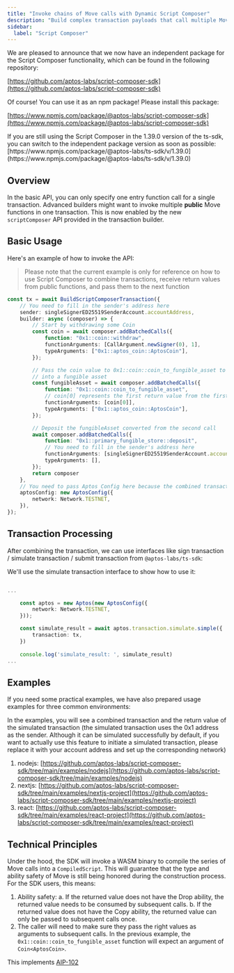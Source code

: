 ```yaml
---
title: "Invoke chains of Move calls with Dynamic Script Composer"
description: "Build complex transaction payloads that call multiple Move functions dynamically using the Script Composer SDK"
sidebar:
  label: "Script Composer"
---
```



<Aside type="tip">
  We are pleased to announce that we now have an independent package for the Script Composer functionality, which can be found in the following repository:

  [https://github.com/aptos-labs/script-composer-sdk](https://github.com/aptos-labs/script-composer-sdk)

  Of course! You can use it as an npm package! Please install this package:

  [https://www.npmjs.com/package/@aptos-labs/script-composer-sdk](https://www.npmjs.com/package/@aptos-labs/script-composer-sdk)
</Aside>

<Aside type="caution">
  If you are still using the Script Composer in the 1.39.0 version of the ts-sdk, you can switch to the independent package version as soon as possible:
  [https://www.npmjs.com/package/@aptos-labs/ts-sdk/v/1.39.0](https://www.npmjs.com/package/@aptos-labs/ts-sdk/v/1.39.0)
</Aside>

## Overview

In the basic API, you can only specify one entry function call for a single transaction. Advanced builders might want to invoke multiple **public** Move functions in one transaction. This is now enabled by the new `scriptComposer` API provided in the transaction builder.

## Basic Usage

Here's an example of how to invoke the API:

> Please note that the current example is only for reference on how to use Script Composer to combine transactions, receive return values from public functions, and pass them to the next function

```typescript filename="example.ts"
const tx = await BuildScriptComposerTransaction({
    // You need to fill in the sender's address here
    sender: singleSignerED25519SenderAccount.accountAddress,
    builder: async (composer) => {
        // Start by withdrawing some Coin
        const coin = await composer.addBatchedCalls({
            function: "0x1::coin::withdraw",
            functionArguments: [CallArgument.newSigner(0), 1],
            typeArguments: ["0x1::aptos_coin::AptosCoin"],
        });

        // Pass the coin value to 0x1::coin::coin_to_fungible_asset to convert the token
        // into a fungible asset
        const fungibleAsset = await composer.addBatchedCalls({
            function: "0x1::coin::coin_to_fungible_asset",
            // coin[0] represents the first return value from the first call you added
            functionArguments: [coin[0]],
            typeArguments: ["0x1::aptos_coin::AptosCoin"],
        });

        // Deposit the fungibleAsset converted from the second call
        await composer.addBatchedCalls({
            function: "0x1::primary_fungible_store::deposit",
            // You need to fill in the sender's address here
            functionArguments: [singleSignerED25519SenderAccount.accountAddress, fungibleAsset[0]],
            typeArguments: [],
        });
        return composer
    },
    // You need to pass Aptos Config here because the combined transaction needs to read on-chain state
    aptosConfig: new AptosConfig({
        network: Network.TESTNET,
    }),
});
```

## Transaction Processing

After combining the transaction, we can use interfaces like sign transaction / simulate transaction / submit transaction from `@aptos-labs/ts-sdk`:

We'll use the simulate transaction interface to show how to use it:

```typescript filename="example.ts"

...

    const aptos = new Aptos(new AptosConfig({
        network: Network.TESTNET,
    }));

    const simulate_result = await aptos.transaction.simulate.simple({
        transaction: tx,
    })
    
    console.log('simulate_result: ', simulate_result)
...

```

## Examples

If you need some practical examples, we have also prepared usage examples for three common environments:

In the examples, you will see a combined transaction and the return value of the simulated transaction (the simulated transaction uses the 0x1 address as the sender. Although it can be simulated successfully by default,
if you want to actually use this feature to initiate a simulated transaction, please replace it with your account address and set up the corresponding network)

1. nodejs: [https://github.com/aptos-labs/script-composer-sdk/tree/main/examples/nodejs](https://github.com/aptos-labs/script-composer-sdk/tree/main/examples/nodejs)
2. nextjs: [https://github.com/aptos-labs/script-composer-sdk/tree/main/examples/nextjs-project](https://github.com/aptos-labs/script-composer-sdk/tree/main/examples/nextjs-project)
3. react: [https://github.com/aptos-labs/script-composer-sdk/tree/main/examples/react-project](https://github.com/aptos-labs/script-composer-sdk/tree/main/examples/react-project)

## Technical Principles

Under the hood, the SDK will invoke a WASM binary to compile the series of Move calls into a `CompiledScript`. This will guarantee that the type and ability safety of Move is still being honored during the construction process. For the SDK users, this means:

1. Ability safety:
   a. If the returned value does not have the Drop ability, the returned value needs to be consumed by subsequent calls.
   b. If the returned value does not have the Copy ability, the returned value can only be passed to subsequent calls once.
2. The caller will need to make sure they pass the right values as arguments to subsequent calls. In the previous example, the `0x1::coin::coin_to_fungible_asset` function will expect an argument of `Coin<AptosCoin>`.

This implements [AIP-102](https://github.com/aptos-foundation/AIPs/blob/main/aips/aip-102.md)
